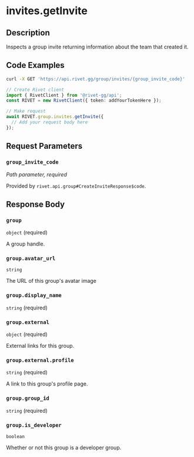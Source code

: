 

# invites.getInvite

## Description

Inspects a group invite returning information about the team that created it.


## Code Examples

<CodeGroup title='Request' tag='GET' label='https://api.rivet.gg/group/invites/{group_invite_code}'>

```bash {{ title: 'cURL' }}
curl -X GET 'https://api.rivet.gg/group/invites/{group_invite_code}'
```

```ts
// Create Rivet client
import { RivetClient } from '@rivet-gg/api';
const RIVET = new RivetClient({ token: addYourTokenHere });

// Make request
await RIVET.group.invites.getInvite({
  // Add your request body here
});
```

</CodeGroup>


## Request Parameters


### `group_invite_code`

_Path parameter, required_


Provided by `rivet.api.group#CreateInviteResponse$code`.


## Response Body

### `group`

`object` (required)

A group handle.

### `group.avatar_url`

`string`

The URL of this group's avatar image

### `group.display_name`

`string` (required)

### `group.external`

`object` (required)

External links for this group.

### `group.external.profile`

`string` (required)

A link to this group's profile page.

### `group.group_id`

`string` (required)

### `group.is_developer`

`boolean`

Whether or not this group is a developer group.



